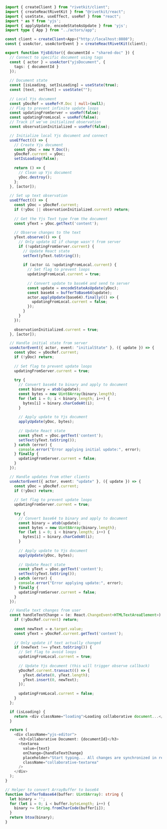 ```typescript
import { createClient } from "rivetkit/client";
import { createReactRivetKit } from "@rivetkit/react";
import { useState, useEffect, useRef } from "react";
import * as Y from 'yjs';
import { applyUpdate, encodeStateAsUpdate } from 'yjs';
import type { App } from "../actors/app";

const client = createClient<App>("http://localhost:8080");
const { useActor, useActorEvent } = createReactRivetKit(client);

export function YjsEditor({ documentId = "shared-doc" }) {
  // Connect to specific document using tags
  const { actor } = useActor("yjsDocument", { 
    tags: { documentId }
  });
  
  // Document state
  const [isLoading, setIsLoading] = useState(true);
  const [text, setText] = useState("");
  
  // Local Yjs document
  const yDocRef = useRef<Y.Doc | null>(null);
  // Flag to prevent infinite update loops
  const updatingFromServer = useRef(false);
  const updatingFromLocal = useRef(false);
  // Track if we've initialized observation
  const observationInitialized = useRef(false);

  // Initialize local Yjs document and connect
  useEffect(() => {
    // Create Yjs document
    const yDoc = new Y.Doc();
    yDocRef.current = yDoc;
    setIsLoading(false);
    
    return () => {
      // Clean up Yjs document
      yDoc.destroy();
    };
  }, [actor]);
  
  // Set up text observation
  useEffect(() => {
    const yDoc = yDocRef.current;
    if (!yDoc || observationInitialized.current) return;
    
    // Get the Yjs Text type from the document
    const yText = yDoc.getText('content');
    
    // Observe changes to the text
    yText.observe(() => {
      // Only update UI if change wasn't from server
      if (!updatingFromServer.current) {
        // Update React state
        setText(yText.toString());
        
        if (actor && !updatingFromLocal.current) {
          // Set flag to prevent loops
          updatingFromLocal.current = true;
          
          // Convert update to base64 and send to server
          const update = encodeStateAsUpdate(yDoc);
          const base64 = bufferToBase64(update);
          actor.applyUpdate(base64).finally(() => {
            updatingFromLocal.current = false;
          });
        }
      }
    });
    
    observationInitialized.current = true;
  }, [actor]);

  // Handle initial state from server
  useActorEvent({ actor, event: "initialState" }, ({ update }) => {
    const yDoc = yDocRef.current;
    if (!yDoc) return;
    
    // Set flag to prevent update loops
    updatingFromServer.current = true;
    
    try {
      // Convert base64 to binary and apply to document
      const binary = atob(update);
      const bytes = new Uint8Array(binary.length);
      for (let i = 0; i < binary.length; i++) {
        bytes[i] = binary.charCodeAt(i);
      }
      
      // Apply update to Yjs document
      applyUpdate(yDoc, bytes);
      
      // Update React state
      const yText = yDoc.getText('content');
      setText(yText.toString());
    } catch (error) {
      console.error("Error applying initial update:", error);
    } finally {
      updatingFromServer.current = false;
    }
  });

  // Handle updates from other clients
  useActorEvent({ actor, event: "update" }, ({ update }) => {
    const yDoc = yDocRef.current;
    if (!yDoc) return;
    
    // Set flag to prevent update loops
    updatingFromServer.current = true;
    
    try {
      // Convert base64 to binary and apply to document
      const binary = atob(update);
      const bytes = new Uint8Array(binary.length);
      for (let i = 0; i < binary.length; i++) {
        bytes[i] = binary.charCodeAt(i);
      }
      
      // Apply update to Yjs document
      applyUpdate(yDoc, bytes);
      
      // Update React state
      const yText = yDoc.getText('content');
      setText(yText.toString());
    } catch (error) {
      console.error("Error applying update:", error);
    } finally {
      updatingFromServer.current = false;
    }
  });

  // Handle text changes from user
  const handleTextChange = (e: React.ChangeEvent<HTMLTextAreaElement>) => {
    if (!yDocRef.current) return;
    
    const newText = e.target.value;
    const yText = yDocRef.current.getText('content');
    
    // Only update if text actually changed
    if (newText !== yText.toString()) {
      // Set flag to avoid loops
      updatingFromLocal.current = true;
      
      // Update Yjs document (this will trigger observe callback)
      yDocRef.current.transact(() => {
        yText.delete(0, yText.length);
        yText.insert(0, newText);
      });
      
      updatingFromLocal.current = false;
    }
  };

  if (isLoading) {
    return <div className="loading">Loading collaborative document...</div>;
  }

  return (
    <div className="yjs-editor">
      <h3>Collaborative Document: {documentId}</h3>
      <textarea
        value={text}
        onChange={handleTextChange}
        placeholder="Start typing... All changes are synchronized in real-time!"
        className="collaborative-textarea"
      />
    </div>
  );
}

// Helper to convert ArrayBuffer to base64
function bufferToBase64(buffer: Uint8Array): string {
  let binary = '';
  for (let i = 0; i < buffer.byteLength; i++) {
    binary += String.fromCharCode(buffer[i]);
  }
  return btoa(binary);
}
```
